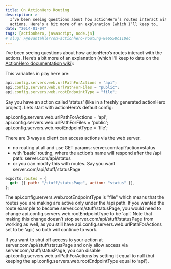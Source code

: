 ```yaml
---
title: On ActionHero Routing
description: >-
  I’ve been seeing questions about how actionHero’s routes interact with the
  actions. Here’s a bit more of an explanation (which I’ll keep to…
date: "2014-01-04"
tags: [actionhero, javascript, node.js]
# slug: /@evantahler/on-actionhero-routung-8e6558c110ec
---
```


I’ve been seeing questions about how actionHero’s routes interact with the actions. Here’s a bit more of an explanation (which I’ll keep to date on the [ActionHero documentation wiki](http://www.actionherojs.com/docs)):

This variables in play here are:

```js
api.config.servers.web.urlPathForActions = "api";
api.config.servers.web.urlPathForFiles = "public";
api.config.servers.web.rootEndpointType = "file";
```

Say you have an action called ‘status’ (like in a freshly generated actionHero project). Lets start with actionHero’s default config:

api.config.servers.web.urlPathForActions = 'api'; api.config.servers.web.urlPathForFiles = 'public'; api.config.servers.web.rootEndpointType = 'file';

There are 3 ways a client can access actions via the web server.

- no routing at all and use GET params: server.com/api?action=status
- with ‘basic’ routing, where the action’s name will respond after the /api path: server.com/api/status
- or you can modify this with routes. Say you want server.com/api/stuff/statusPage

```js
exports.routes = {
  get: [{ path: "/stuff/statusPage", action: "status" }],
};
```

The api.config.servers.web.rootEndpointType is "file" which means that the routes you are making are active only under the /api path. If you wanted the route example to become server.com/stuff/statusPage, you would need to change api.config.servers.web.rootEndpointType to be ‘api’. Note that making this change doesn’t stop server.com/api/stuff/statusPage from working as well, as you still have api.config.servers.web.urlPathForActions set to be ‘api’, so both will continue to work.

If you want to shut off access to your action at server.com/api/stuff/statusPage and only allow access via server.com/stuff/statusPage, you can disable api.config.servers.web.urlPathForActions by setting it equal to null (but keeping the api.config.servers.web.rootEndpointType equal to ‘api’).
